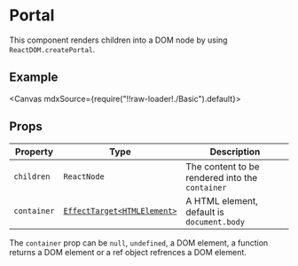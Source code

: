 
<Meta title="Others/Portal" />

# Portal

This component renders children into a DOM node by using `ReactDOM.createPortal`.

## Example

<Canvas mdxSource={require("!!raw-loader!./Basic").default}>
  <Story id="examples-portal--basic" />
</Canvas>

## Props

| Property    | Type                                                                                        | Description                                     |
| ----------- | ------------------------------------------------------------------------------------------- | ----------------------------------------------- |
| `children`  | `ReactNode`                                                                                 | The content to be rendered into the `container` |
| `container` | [`EffectTarget<HTMLElement>`](https://lilibraries.github.io/utils/types#effecttarget-react) | A HTML element, default is `document.body`      |

The `container` prop can be `null`, `undefined`, a DOM element, a function returns a DOM element or a ref object refrences a DOM element.
